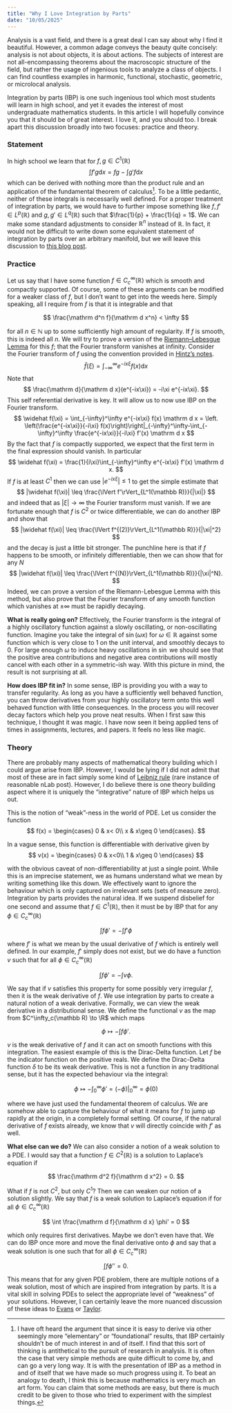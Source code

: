 ```yaml
---
title: "Why I Love Integration by Parts"
date: "10/05/2025"
---
```


Analysis is a vast field, and there is a great deal I can say about why I find it beautiful. However, a common adage conveys the beauty quite concisely: analysis is not about objects, it is about actions. The subjects of interest are not all-encompassing theorems about the macroscopic structure of the field, but rather the usage of ingenious tools to analyze a class of objects. I can find countless examples in harmonic, functional, stochastic, geometric, or microlocal analysis.

Integration by parts (IBP) is one such ingenious tool which most students will learn in high school, and yet it evades the interest of most undergraduate mathematics students. In this article I will hopefully convince you that it should be of great interest. I love it, and you should too. I break apart this discussion broadly into two focuses: practice and theory.

### Statement

In high school we learn that for $f,g\in C^1(\mathbb R)$
$$
\int f'g \mathrm d x = fg - \int g'f \mathrm d x
$$
which can be derived with nothing more than the product rule and an application of the fundamental theorem of calculus[^1]. To be a little pedantic, neither of these integrals is necessarily well defined. For a proper treatment of integration by parts, we would have to further impose something like $f,f'\in L^p(\mathbb R)$ and $g,g' \in L^q(\mathbb R)$ such that $\frac{1}{p} + \frac{1}{q} = 1$. We can make some standard adjustments to consider $\mathbb R^n$ instead of $\mathbb R$. In fact, it would not be difficult to write down some equivalent statement of integration by parts over an arbitrary manifold, but we will leave this discussion to [this blog post](https://arbourj.wordpress.com/2013/12/19/integration-by-parts-and-greens-formula-on-riemannian-manifolds/).

[^1]: I have oft heard the argument that since it is easy to derive via other seemingly more "elementary" or "foundational" results, that IBP certainly shouldn't be of much interest in and of itself. I find that this sort of thinking is antithetical to the pursuit of research in analysis. It is often the case that very simple methods are quite difficult to come by, and can go a very long way. It is with the presentation of IBP as a method in and of itself that we have made so much progress using it. To beat an analogy to death, I think this is because mathematics is very much an art form. You can claim that some methods are easy, but there is much credit to be given to those who tried to experiment with the simplest things.

### Practice

Let us say that I have some function $f \in C^\infty_c(\mathbb{R})$ which is smooth and compactly supported. Of course, some of these arguments can be modified for a weaker class of $f$, but I don't want to get into the weeds here. Simply speaking, all I require from $f$ is that it is integrable and that

$$
\frac{\mathrm d^n f}{\mathrm d x^n} < \infty
$$

for all $n \in \mathbb N$ up to some sufficiently high amount of regularity. If $f$ is smooth, this is indeed all $n$. We will try to prove a version of the [Riemann–Lebesgue Lemma](https://en.wikipedia.org/wiki/Riemann%E2%80%93Lebesgue_lemma) for this $f$; that the Fourier transform vanishes at infinity. Consider the Fourier transform of $f$ using the convention provided in [Hintz's notes](https://link.springer.com/book/9783031907050). 
$$
\widehat f(\xi) = \int_{-\infty}^\infty e^{-ix\xi} f(x) \mathrm d x
$$
Note that
$$
\frac{\mathrm d}{\mathrm d x}(e^{-ix\xi}) = -i\xi e^{-ix\xi}.
$$
This self referential derivative is key. It will allow us to now use IBP on the Fourier transform.
$$
\widehat f(\xi) = \int_{-\infty}^\infty e^{-ix\xi} f(x) \mathrm d x = \left. \left(\frac{e^{-ix\xi}}{-i\xi} f(x)\right)\right|_{-\infty}^\infty-\int_{-\infty}^\infty \frac{e^{-ix\xi}}{-i\xi} f'(x) \mathrm d x
$$
By the fact that $f$ is compactly supported, we expect that the first term in the final expression should vanish. In particular
$$
\widehat f(\xi) = \frac{1}{i\xi}\int_{-\infty}^\infty e^{-ix\xi} f'(x) \mathrm d x.
$$
If $f$ is at least $C^1$ then we can use $|e^{-ix\xi}| \leq 1$ to get the simple estimate that
$$
|\widehat f(\xi)| \leq \frac{\lVert f'\rVert_{L^1(\mathbb R)}}{|\xi|}
$$
and indeed that as $|\xi| \to \infty$ the Fourier transform must vanish. If we are fortunate enough that $f$ is $C^2$ or twice differentiable, we can do another IBP and show that
$$
|\widehat f(\xi)| \leq \frac{\lVert f^{(2)}\rVert_{L^1(\mathbb R)}}{|\xi|^2}
$$
and the decay is just a little bit stronger. The punchline here is that if $f$ happens to be smooth, or infinitely differentiable, then we can show that for any $N$
$$
|\widehat f(\xi)| \leq \frac{\lVert f^{(N)}\rVert_{L^1(\mathbb R)}}{|\xi|^N}.
$$
Indeed, we can prove a version of the Riemann-Lebesgue Lemma with this method, but also prove that the Fourier transform of any smooth function which vanishes at $\pm\infty$ must be rapidly decaying.

**What is really going on?** Effectively, the Fourier transform is the integral of a highly oscillatory function against a slowly oscillating, or non-oscillating function. Imagine you take the integral of $\sin (\omega x)$ for $\omega \in \mathbb R$ against some function which is very close to 1 on the unit interval, and smoothly decays to 0. For large enough $\omega$ to induce heavy oscillations in $\sin$ we should see that the positive area contributions and negative area contributions will mostly cancel with each other in a symmetric-ish way. With this picture in mind, the result is not surprising at all.

**How does IBP fit in?** In some sense, IBP is providing you with a way to transfer regularity. As long as you have a sufficiently well behaved function, you can throw derivatives from your highly oscillatory term onto this well behaved function with little consequences. In the process you will recover decay factors which help you prove neat results. When I first saw this technique, I thought it was magic. I have now seen it being applied tens of times in assignments, lectures, and papers. It feels no less like magic.

### Theory

There are probably many aspects of mathematical theory building which I could argue arise from IBP. However, I would be lying if I did not admit that most of these are in fact simply some kind of [Leibniz rule](https://ncatlab.org/nlab/show/derivation) (rare instance of reasonable nLab post). However, I do believe there is one theory building aspect where it is uniquely the "integrative" nature of IBP which helps us out.

This is the notion of "weak"-ness in the world of PDE. Let us consider the function
$$
f(x) = \begin{cases}
0 & x< 0\\
x & x\geq 0
\end{cases}.
$$

In a vague sense, this function is differentiable with derivative given by
$$
v(x) = \begin{cases}
0 & x<0\\
1 & x\geq 0
\end{cases}
$$

with the obvious caveat of non-differentiability at just a single point. While this is an imprecise statement, we as humans understand what we mean by writing something like this down. We effectively want to ignore the behaviour which is only captured on irrelevant sets (sets of measure zero). Integration by parts provides the natural idea. If we suspend disbelief for one second and assume that $f\in C^1(\mathbb R)$, then it must be by IBP that for any $\phi\in C^\infty_c(\mathbb R)$

$$
\int f \phi' = -\int f' \phi
$$

where $f'$ is what we mean by the usual derivative of $f$ which is entirely well defined. In our example, $f'$ simply does not exist, but we do have a function $v$ such that for all $\phi\in C^\infty_c(\mathbb R)$

$$
\int f \phi' = -\int v \phi.
$$

We say that if $v$ satisfies this property for some possibly very irregular $f$, then it is the weak derivative of $f$. We use integration by parts to create a natural notion of a weak derivative. Formally, we can view the weak derivative in a distributional sense. We define the functional $v$ as the map from $C^\infty_c(\mathbb R) \to \R$ which maps

$$
\phi \mapsto -\int f \phi'.
$$

$v$ is the weak derivative of $f$ and it can act on smooth functions with this integration. The easiest example of this is the Dirac-Delta function. Let $f$ be the indicator function on the positive reals. We define the Dirac-Delta function $\delta$ to be its weak derivative. This is not a function in any traditional sense, but it has the expected behaviour via the integral:

$$
\phi \mapsto -\int_0^\infty \phi' = \left. (-\phi)\right|_0^\infty = \phi(0)
$$

where we have just used the fundamental theorem of calculus. We are somehow able to capture the behaviour of what it means for $f$ to jump up rapidly at the origin, in a completely formal setting. Of course, if the natural derivative of $f$ exists already, we know that $v$ will directly coincide with $f'$ as well.

**What else can we do?** We can also consider a notion of a weak solution to a PDE. I would say that a function $f\in C^2(\mathbb R)$ is a solution to Laplace's equation if

$$
\frac{\mathrm d^2 f}{\mathrm d x^2} = 0.
$$

What if $f$ is not $C^2$, but only $C^1$? Then we can weaken our notion of a solution slightly. We say that $f$ is a weak solution to Laplace's equation if for all $\phi \in C^\infty_c(\mathbb R)$

$$
\int \frac{\mathrm d f}{\mathrm d x} \phi' = 0
$$

which only requires first derivatives. Maybe we don't even have that. We can do IBP once more and move the final derivative onto $\phi$ and say that a weak solution is one such that for all $\phi \in C^\infty_c(\mathbb R)$

$$
\int f \phi'' = 0.
$$

This means that for any given PDE problem, there are multiple notions of a weak solution, most of which are inspired from integration by parts. It is a vital skill in solving PDEs to select the appropriate level of "weakness" of your solutions. However, I can certainly leave the more nuanced discussion of these ideas to [Evans](https://www.amazon.com.au/Partial-Differential-Equations-Lawrence-Evans/dp/0821849743) or [Taylor](https://link.springer.com/book/10.1007/978-1-4419-7055-8). 